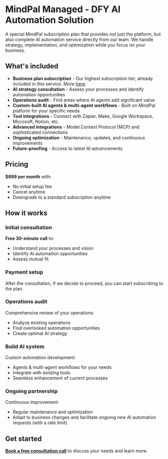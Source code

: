 # MindPal Managed - DFY AI Automation Solution

A special MindPal subscription plan that provides not just the platform, but also complete AI automation service directly from our team. We handle strategy, implementation, and optimization while you focus on your business.

## What's included

- **Business plan subscription** - Our highest subscription tier, already included in this service. More [here](https://mindpal.space/pricing).
- **AI strategy consultation** - Assess your processes and identify automation opportunities
- **Operations audit** - Find areas where AI agents add significant value
- **Custom-built AI agents & multi-agent workflows** - Built on MindPal platform for your specific needs
- **Tool integrations** - Connect with Zapier, Make, Google Workspace, Microsoft, Notion, etc.
- **Advanced integrations** - Model Context Protocol (MCP) and sophisticated connections
- **Ongoing optimization** - Maintenance, updates, and continuous improvements
- **Future-proofing** - Access to latest AI advancements

## Pricing

**$899 per month** with:

- No initial setup fee
- Cancel anytime
- Downgrade to a standard subscription anytime

## How it works


<Steps>

### Initial consultation

**Free 30-minute call** to:

- Understand your processes and vision
- Identify AI automation opportunities
- Assess mutual fit

### Payment setup

After the consultation, if we decide to proceed, you can start subscribing to the plan.

### Operations audit

Comprehensive review of your operations:

- Analyze existing operations
- Find overlooked automation opportunities
- Create optimal AI strategy

### Build AI system

Custom automation development:

- Agents & multi-agent workflows for your needs
- Integrate with existing tools
- Seamless enhancement of current processes

### Ongoing partnership

Continuous improvement:

- Regular maintenance and optimization
- Adapt to business changes and facilitate ongoing new AI automation requests (with a rate limit)

</Steps>

## Get started

**[Book a free consultation call](mailto:support@mindpal.io?subject=MindPal%20Managed%20Consultation%20Request)** to discuss your needs and learn more.


<PageFooter />
